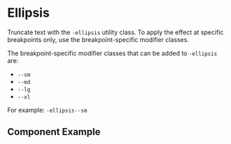 
# Ellipsis

Truncate text with the `-ellipsis` utility class. To apply the effect at specific breakpoints only, use the breakpoint-specific modifier classes.

The breakpoint-specific modifier classes that can be added to `-ellipsis` are:
* `--sm`
* `--md`
* `--lg`
* `--xl`

For example: `-ellipsis--sm`

## Component Example
<Story
    id="utilities-ellipsis--default"
/>
